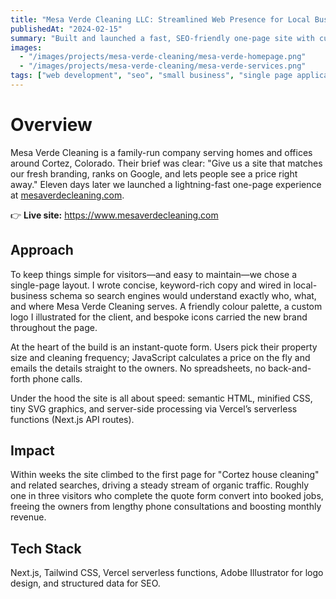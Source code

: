 ```yaml
---
title: "Mesa Verde Cleaning LLC: Streamlined Web Presence for Local Business Growth"
publishedAt: "2024-02-15"
summary: "Built and launched a fast, SEO-friendly one-page site with custom branding and an instant quote form—live in under two weeks and already bringing in new leads."
images:
  - "/images/projects/mesa-verde-cleaning/mesa-verde-homepage.png"
  - "/images/projects/mesa-verde-cleaning/mesa-verde-services.png"
tags: ["web development", "seo", "small business", "single page application", "local business", "branding", "contact forms"]
---
```


# Overview

Mesa Verde Cleaning is a family-run company serving homes and offices around Cortez, Colorado. Their brief was clear: "Give us a site that matches our fresh branding, ranks on Google, and lets people see a price right away." Eleven days later we launched a lightning-fast one-page experience at [mesaverdecleaning.com](https://www.mesaverdecleaning.com).

👉 **Live site:** https://www.mesaverdecleaning.com

## Approach

To keep things simple for visitors—and easy to maintain—we chose a single-page layout. I wrote concise, keyword-rich copy and wired in local-business schema so search engines would understand exactly who, what, and where Mesa Verde Cleaning serves. A friendly colour palette, a custom logo I illustrated for the client, and bespoke icons carried the new brand throughout the page.

At the heart of the build is an instant-quote form. Users pick their property size and cleaning frequency; JavaScript calculates a price on the fly and emails the details straight to the owners. No spreadsheets, no back-and-forth phone calls.

Under the hood the site is all about speed: semantic HTML, minified CSS, tiny SVG graphics, and server-side processing via Vercel’s serverless functions (Next.js API routes).

## Impact

Within weeks the site climbed to the first page for "Cortez house cleaning" and related searches, driving a steady stream of organic traffic. Roughly one in three visitors who complete the quote form convert into booked jobs, freeing the owners from lengthy phone consultations and boosting monthly revenue.

## Tech Stack

Next.js, Tailwind CSS, Vercel serverless functions, Adobe Illustrator for logo design, and structured data for SEO.




